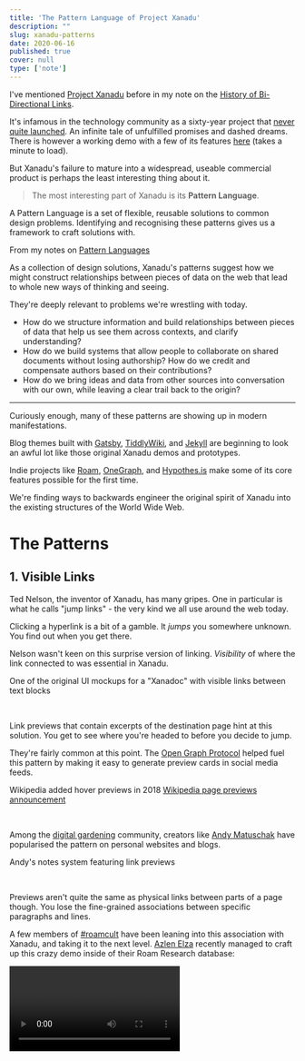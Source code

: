 ```yaml
---
title: 'The Pattern Language of Project Xanadu'
description: ""
slug: xanadu-patterns
date: 2020-06-16
published: true
cover: null
type: ['note']
---
```



I've mentioned <a href="https://en.wikipedia.org/wiki/Project_Xanadu">Project Xanadu</a> before in my note on the <a noTip noStyle href="/bidirectionals">History of Bi-Directional Links</a>.

It's infamous in the technology community as a sixty-year project that <a href="https://www.wired.com/1995/06/xanadu/">never quite launched</a>.  An infinite tale of unfulfilled promises and dashed dreams. <Footnote count={1}>There is however a working demo with a few of its features <a href="http://xanadu.com/xanademos/MoeJusteOrigins.html">here</a> (takes a minute to load).</Footnote>

But Xanadu's failure to mature into a widespread, useable commercial product is perhaps the least interesting thing about it.

> The most interesting part of Xanadu is its **Pattern Language**.

<SimpleCard>

A Pattern Language is a set of flexible, reusable solutions to common design problems. Identifying and recognising these patterns gives us a framework to craft solutions with.

<Subtext>

From my notes on <a noTip noStyle href="/pattern-languages">Pattern Languages</a>

</Subtext>

</SimpleCard>

As a collection of design solutions, Xanadu's patterns suggest how we might construct relationships between pieces of data on the web that lead to whole new ways of thinking and seeing.

They're deeply relevant to problems we're wrestling with today.
- How do we structure information and build relationships between pieces of data that help us see them across contexts, and clarify understanding?
- How do we build systems that allow people to collaborate on shared documents without losing authorship? How do we credit and compensate authors based on their contributions?
- How do we bring ideas and data from other sources into conversation with our own, while leaving a clear trail back to the origin?

---

Curiously enough, many of these patterns are showing up in modern manifestations. 

Blog themes built with <a href="https://github.com/aengusmcmillin/gatsby-theme-brain">Gatsby</a>, <a href="https://giffmex.org/stroll/stroll.html">TiddlyWiki</a>, and <a href="https://simply-jekyll.netlify.app/index.html">Jekyll</a> are beginning to look an awful lot like those original Xanadu demos and prototypes.

Indie projects like <a href="https://roamresearch.com/">Roam</a>, <a href="https://www.onegraph.com/">OneGraph</a>, and <a href="https://web.hypothes.is/">Hypothes.is</a> make some of its core features possible for the first time.

We're finding ways to backwards engineer the original spirit of Xanadu into the existing structures of the World Wide Web. 

# The Patterns

## 1. Visible Links

Ted Nelson, the inventor of Xanadu, has many gripes.
One in particular is what he calls "jump links" - the very kind we all use around the web today.

Clicking a hyperlink is a bit of a gamble.  It _jumps_ you somewhere unknown. You find out when you get there.

Nelson wasn't keen on this surprise version of linking.  _Visibility_ of where the link connected to was essential in Xanadu.

<Subtext>

One of the original UI mockups for a "Xanadoc" with visible links between text blocks

</Subtext>

<ImageFrame src="https://res.cloudinary.com/dg3gyk0gu/image/upload/c_scale,w_960/v1589545780/maggieappleton.com/notes/xanadu.png" />

<br />

Link previews that contain excerpts of the destination page hint at this solution. You get to see where you're headed to before you decide to jump.

They're fairly common at this point. The <a href="https://ogp.me/">Open Graph Protocol</a> helped fuel this pattern by making it easy to generate preview cards in social media feeds.

Wikipedia added hover previews in 2018 <Footnote count={3}><a href="https://blog.wikimedia.org/2018/04/18/how-we-designed-page-previews-for-wikipedia/">Wikipedia page previews announcement</a></Footnote>

<ImageFrame width="90%" src="https:///res-console.cloudinary.com/dg3gyk0gu/thumbnails/transform/v1/image/upload//v1592343673/bWFnZ2llYXBwbGV0b24uY29tL25vdGVzL1NjcmVlbnNob3RfLV8yMDIwLTA2LTE2XzIwLjQ5LjQ0/drilldown" />

<br />

<p>Among the <a href="https://github.com/MaggieAppleton/digital-gardeners">digital gardening</a> community, creators like <a href="https://notes.andymatuschak.org/">Andy Matuschak</a> have popularised the pattern on personal websites and blogs.</p>

<ImageFrame src="https://res.cloudinary.com/dg3gyk0gu/image/upload/v1592343501/maggieappleton.com/notes/Screenshot_2020-06-16_at_22.38.06.png" />

<Subtext center> Andy's notes system featuring link previews </Subtext>

<br />

<p>Previews aren't quite the same as physical links between parts of a page though. You lose the fine-grained associations between specific paragraphs and lines.</p>

<p>A few members of <a href="https://twitter.com/hashtag/roamcult">#roamcult</a> have been leaning into this association with Xanadu, and taking it to the next level. <a href="https://azlen.me/">Azlen Elza</a> recently managed to craft up this crazy demo inside of their Roam Research database:</p>

<Video videoSrcURL="https://res.cloudinary.com/dg3gyk0gu/video/upload/v1592342310/maggieappleton.com/notes/rHvmA3mqgnnw38qA.mp4" />

https://twitter.com/azlenelza/status/1272600877493137408?s=20

---

<ComingSoon />

## 2. Parallel Documents


## 3. Transclusion


## 4. Bi-directonal Links


## 5. Transclusion


## 6. Version Control


## 7. Annotation


## 8. Copyright & Micropayments


---



The original Xanadu vision was ambitious.  Unreasonably ambitious. The above feature list is a small selection.  

Perhaps you sense the problem.  
Solving all the things all at once gets tricky.

Instead, what we're now seeing is the ad-hoc, decentralised manifestation of Xanadu in bits and pieces.

People are building Xanadu without knowing what Xanadu is.  
Which is the essence of a good pattern language; true patterns evolve naturally within systems, and are found rather than crafted. <Footnote count={4}>Christopher Alexander's <a href="">The Nature of Order</a> goes deep on this principle</Footnote>

In the grand scheme of things, 60 years isn't an extraordinary amount of time to spend solving a problem. It's about 0.09% of history since humans first started creating symbolic cultural artefacts <Footnote count={5}>Using <a href="https://en.wikipedia.org/wiki/Cave_of_La_Pasiega">La Pasiega Cave</a> in Spain as a relative marker - 65,000 y.a.</Footnote>

Who knows, maybe Xanadu can still happen (if you clap for it) ✨

<br />

<Image width="70%" src="https://3.bp.blogspot.com/-s2BU-a7w2bc/VuNwBkwNSSI/AAAAAAAARDg/P_UuFud4PmIfKQoJLq4EHYxVL6YL8TQsw/s1600/XANADU.jpg" />

<!-- One of the largest efforts is led by our Web OG Tim Berners-Lee himself with <a href="">Linked Data</a> and the <a href="">Semantic Web</a>.  
While Tim and Ted have historically <a href="">had a few disagreements</a>, much of Tim's recent work would make the original Xanadu ideals possible at scale.
It's fitting that our original Web creator Tim is the one working on making these design real and usable. -->
<!-- 


---


#### References & Further Reading


<p>One recent example is the newly launched <a href="https://www.connectedpapers.com/">Connected Papers</a> - a visual graph builder for academic paper citations and references</p>

To see it in action, you can take a look at this graph for one of Nelson's 2007 papers on hypertext - <a href="https://www.connectedpapers.com/main/5712330a600c8ca2bd2e3d24a6c6ddd651c2f1b9/Back-to-the-future-hypertext-the-way-it-used-to-be/graph">Back to the Future</a>.

Being able to form different views of data and browse connections in various forms



 -->
